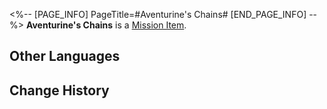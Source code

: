 <%-- [PAGE_INFO]
PageTitle=#Aventurine's Chains#
[END_PAGE_INFO] --%>
{{Item Infobox
|id          = 140463
|image       = Item Aventurine's Chains.png
|type        = Mission Item
|invCategory = Missions
|rarity      = 3
|effect      = 
|description = 
}}
'''Aventurine's Chains''' is a [[Mission Item]].

==Other Languages==
{{Other Languages
|en   = Aventurine's Chains
|zhs  = 砂金的锁链
|zht  = 砂金的鎖鏈
|ja   = アベンチュリンの鎖
|ko   = 어벤츄린의 사슬
|es   = Cadena de Aventurino
|fr   = Chaînes d'Aventurine
|ru   = Кандалы Авантюрина
|th   = โซ่ของ Aventurine
|vi   = Xiềng Xích Của Aventurine
|de   = Aventurins Kette
|id   = Rantai Aventurine
|pt   = Corrente de Aventurine
}}

==Change History==
{{Change History|2.0}}
